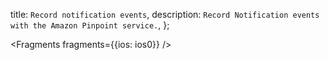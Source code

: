   title: `Record notification events`,
  description: `Record Notification events with the Amazon Pinpoint service.`,
};


<Fragments fragments={{ios: ios0}} />
